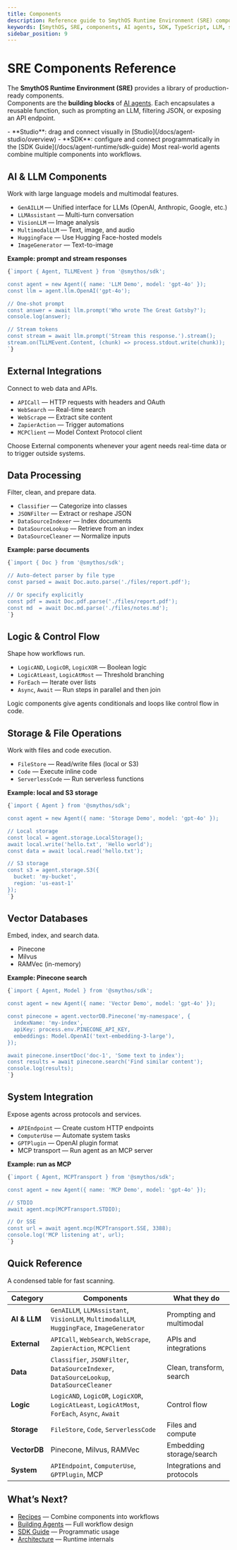 ```yaml
---
title: Components
description: Reference guide to SmythOS Runtime Environment (SRE) components. Browse by category and see atomic code snippets for each type of component.
keywords: [SmythOS, SRE, components, AI agents, SDK, TypeScript, LLM, storage, vector database, MCP, streaming, reference]
sidebar_position: 9
---
```


# SRE Components Reference

The **SmythOS Runtime Environment (SRE)** provides a library of production-ready components.  
Components are the **building blocks** of [AI agents](/docs/agent-runtime/building-agents). Each encapsulates a reusable function, such as prompting an LLM, filtering JSON, or exposing an API endpoint.

<InfoCallout title="How to use components">
- **Studio**: drag and connect visually in [Studio](/docs/agent-studio/overview)  
- **SDK**: configure and connect programmatically in the [SDK Guide](/docs/agent-runtime/sdk-guide)  
Most real-world agents combine multiple components into workflows.
</InfoCallout>

<Spacer size="md" />

## AI & LLM Components

Work with large language models and multimodal features.

- `GenAILLM` — Unified interface for LLMs (OpenAI, Anthropic, Google, etc.)  
- `LLMAssistant` — Multi-turn conversation  
- `VisionLLM` — Image analysis  
- `MultimodalLLM` — Text, image, and audio  
- `HuggingFace` — Use Hugging Face-hosted models  
- `ImageGenerator` — Text-to-image  

**Example: prompt and stream responses**

```ts
{`import { Agent, TLLMEvent } from '@smythos/sdk';

const agent = new Agent({ name: 'LLM Demo', model: 'gpt-4o' });
const llm = agent.llm.OpenAI('gpt-4o');

// One-shot prompt
const answer = await llm.prompt('Who wrote The Great Gatsby?');
console.log(answer);

// Stream tokens
const stream = await llm.prompt('Stream this response.').stream();
stream.on(TLLMEvent.Content, (chunk) => process.stdout.write(chunk));
`}
```

<Spacer size="md" />

## External Integrations

Connect to web data and APIs.

- `APICall` — HTTP requests with headers and OAuth  
- `WebSearch` — Real-time search  
- `WebScrape` — Extract site content  
- `ZapierAction` — Trigger automations  
- `MCPClient` — Model Context Protocol client  

<InfoCallout title="When to use">
Choose External components whenever your agent needs real-time data or to trigger outside systems.
</InfoCallout>

<Spacer size="md" />

## Data Processing

Filter, clean, and prepare data.

- `Classifier` — Categorize into classes  
- `JSONFilter` — Extract or reshape JSON  
- `DataSourceIndexer` — Index documents  
- `DataSourceLookup` — Retrieve from an index  
- `DataSourceCleaner` — Normalize inputs  

**Example: parse documents**

```ts
{`import { Doc } from '@smythos/sdk';

// Auto-detect parser by file type
const parsed = await Doc.auto.parse('./files/report.pdf');

// Or specify explicitly
const pdf = await Doc.pdf.parse('./files/report.pdf');
const md  = await Doc.md.parse('./files/notes.md');
`}
```

<Spacer size="md" />

## Logic & Control Flow

Shape how workflows run.

- `LogicAND`, `LogicOR`, `LogicXOR` — Boolean logic  
- `LogicAtLeast`, `LogicAtMost` — Threshold branching  
- `ForEach` — Iterate over lists  
- `Async`, `Await` — Run steps in parallel and then join  

<TipCallout title="Design tip">
Logic components give agents conditionals and loops like control flow in code.
</TipCallout>

<Spacer size="md" />

## Storage & File Operations

Work with files and code execution.

- `FileStore` — Read/write files (local or S3)  
- `Code` — Execute inline code  
- `ServerlessCode` — Run serverless functions  

**Example: local and S3 storage**

```ts
{`import { Agent } from '@smythos/sdk';

const agent = new Agent({ name: 'Storage Demo', model: 'gpt-4o' });

// Local storage
const local = agent.storage.LocalStorage();
await local.write('hello.txt', 'Hello world');
const data = await local.read('hello.txt');

// S3 storage
const s3 = agent.storage.S3({
  bucket: 'my-bucket',
  region: 'us-east-1'
});
`}
```

<Spacer size="md" />

## Vector Databases

Embed, index, and search data.

- Pinecone  
- Milvus  
- RAMVec (in-memory)  

**Example: Pinecone search**

```ts
{`import { Agent, Model } from '@smythos/sdk';

const agent = new Agent({ name: 'Vector Demo', model: 'gpt-4o' });

const pinecone = agent.vectorDB.Pinecone('my-namespace', {
  indexName: 'my-index',
  apiKey: process.env.PINECONE_API_KEY,
  embeddings: Model.OpenAI('text-embedding-3-large'),
});

await pinecone.insertDoc('doc-1', 'Some text to index');
const results = await pinecone.search('Find similar content');
console.log(results);
`}
```

<Spacer size="md" />

## System Integration

Expose agents across protocols and services.

- `APIEndpoint` — Create custom HTTP endpoints  
- `ComputerUse` — Automate system tasks  
- `GPTPlugin` — OpenAI plugin format  
- MCP transport — Run agent as an MCP server  

**Example: run as MCP**

```ts
{`import { Agent, MCPTransport } from '@smythos/sdk';

const agent = new Agent({ name: 'MCP Demo', model: 'gpt-4o' });

// STDIO
await agent.mcp(MCPTransport.STDIO);

// Or SSE
const url = await agent.mcp(MCPTransport.SSE, 3388);
console.log('MCP listening at', url);
`}
```

<Spacer size="md" />

## Quick Reference

A condensed table for fast scanning.

| Category | Components | What they do |
|----------|------------|--------------|
| **AI & LLM** | `GenAILLM`, `LLMAssistant`, `VisionLLM`, `MultimodalLLM`, `HuggingFace`, `ImageGenerator` | Prompting and multimodal |
| **External** | `APICall`, `WebSearch`, `WebScrape`, `ZapierAction`, `MCPClient` | APIs and integrations |
| **Data** | `Classifier`, `JSONFilter`, `DataSourceIndexer`, `DataSourceLookup`, `DataSourceCleaner` | Clean, transform, search |
| **Logic** | `LogicAND`, `LogicOR`, `LogicXOR`, `LogicAtLeast`, `LogicAtMost`, `ForEach`, `Async`, `Await` | Control flow |
| **Storage** | `FileStore`, `Code`, `ServerlessCode` | Files and compute |
| **VectorDB** | Pinecone, Milvus, RAMVec | Embedding storage/search |
| **System** | `APIEndpoint`, `ComputerUse`, `GPTPlugin`, MCP | Integrations and protocols |

<Spacer size="md" />

## What’s Next?

- [Recipes](/docs/agent-runtime/recipes) — Combine components into workflows  
- [Building Agents](/docs/agent-runtime/building-agents) — Full workflow design  
- [SDK Guide](/docs/agent-runtime/sdk-guide) — Programmatic usage  
- [Architecture](/docs/agent-runtime/architecture) — Runtime internals
